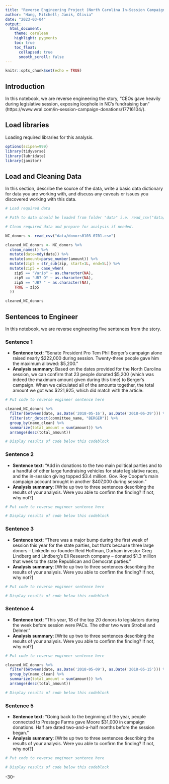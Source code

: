 ```yaml
---
title: "Reverse Engineering Project (North Carolina In-Session Campaign Donations)"
author: "Hang, Mitchell; Janik, Olivia"
date: "2023-03-04"
output:
  html_document:
    theme: cerulean
    highlight: pygments
    toc: true
    toc_float:
      collapsed: true
      smooth_scroll: false
---
```


```r
knitr::opts_chunk$set(echo = TRUE)
```

## Introduction 

In this notebook, we are reverse engineering the story, "CEOs gave heavily during legislative session, exposing loophole in NC's fundraising ban" (https://www.wral.com/in-session-campaign-donations/17716104/).

## Load libraries

Loading required libraries for this analysis.

```r
options(scipen=999)
library(tidyverse)
library(lubridate)
library(janitor)
```

## Load and Cleaning Data

In this section, describe the source of the data, write a basic data dictionary for data you are working with, and discuss any caveats or issues you discovered working with this data. 

```r
# Load required data

# Path to data should be loaded from folder "data" i.e. read_csv("data/name_of_data.csv")

# Clean required data and prepare for analysis if needed. 

NC_donors <- read_csv("data/donors0103-0701.csv")

cleaned_NC_donors <- NC_donors %>%
  clean_names() %>%
  mutate(date=mdy(date)) %>%
  mutate(amount=parse_number(amount)) %>%
  mutate(zip5 = str_sub(zip, start=1L, end=5L)) %>%
  mutate(zip5 = case_when(
    zip5 == "Vario" ~ as.character(NA),
    zip5 == "UB7 O" ~ as.character(NA),
    zip5 == "UB7 " ~ as.character(NA),
    TRUE ~ zip5
  ))

cleaned_NC_donors
```

## Sentences to Engineer
In this notebook, we are reverse engineering five sentences from the story.

### Sentence 1

* **Sentence text**: “Senate President Pro Tem Phil Berger's campaign alone raised nearly \$222,000 during session. Twenty-three people gave him the maximum allowed: \$5,200.”
* **Analysis summary**: Based on the dates provided for the North Carolina session, we can confirm that 23 people donated \$5,200 (which was indeed the maximum amount given during this time) to Berger's campaign. When we calculated all of the amounts together, the total amount we got was \$221,925, which did match with the article.

```r
# Put code to reverse engineer sentence here

cleaned_NC_donors %>%
  filter(between(date, as.Date('2018-05-16'), as.Date('2018-06-29'))) %>%
  filter(str_detect(committee_name, "BERGER")) %>%
  group_by(name_clean) %>%
  summarize(total_amount = sum(amount)) %>%
  arrange(desc(total_amount))

# Display results of code below this codeblock

```

### Sentence 2

* **Sentence text**: “Add in donations to the two main political parties and to a handful of other large fundraising vehicles for state legislative races, and the in-session giving topped \$3.4 million. Gov. Roy Cooper's main campaign account brought in another \$407,000 during session.”
* **Analysis summary**: [Write up two to three sentences describing the results of your analysis.  Were you able to confirm the finding? If not, why not?]

```r
# Put code to reverse engineer sentence here

# Display results of code below this codeblock

```

### Sentence 3

* **Sentence text**: “There was a major bump during the first week of session this year for the state parties, but that's because three large donors – LinkedIn co-founder Reid Hoffman, Durham investor Greg Lindberg and Lindberg's Eli Research company – donated \$1.3 million that week to the state Republican and Democrat parties.”
* **Analysis summary**: [Write up two to three sentences describing the results of your analysis.  Were you able to confirm the finding? If not, why not?]

```r
# Put code to reverse engineer sentence here

# Display results of code below this codeblock

```

### Sentence 4

* **Sentence text**: “This year, 18 of the top 20 donors to legislators during the week before session were PACs. The other two were Strobel and Delmer.”
* **Analysis summary**: [Write up two to three sentences describing the results of your analysis.  Were you able to confirm the finding? If not, why not?]

```r
# Put code to reverse engineer sentence here

cleaned_NC_donors %>%
  filter(between(date, as.Date('2018-05-09'), as.Date('2018-05-15'))) %>%
  group_by(name_clean) %>%
  summarize(total_amount = sum(amount)) %>%
  arrange(desc(total_amount))

# Display results of code below this codeblock
```

### Sentence 5

* **Sentence text**: “Going back to the beginning of the year, people connected to Prestage Farms gave Moore \$31,000 in campaign donations. Half are dated two-and-a-half months before the session began.”
* **Analysis summary**: [Write up two to three sentences describing the results of your analysis.  Were you able to confirm the finding? If not, why not?]

```r
# Put code to reverse engineer sentence here

# Display results of code below this codeblock

```

-30-